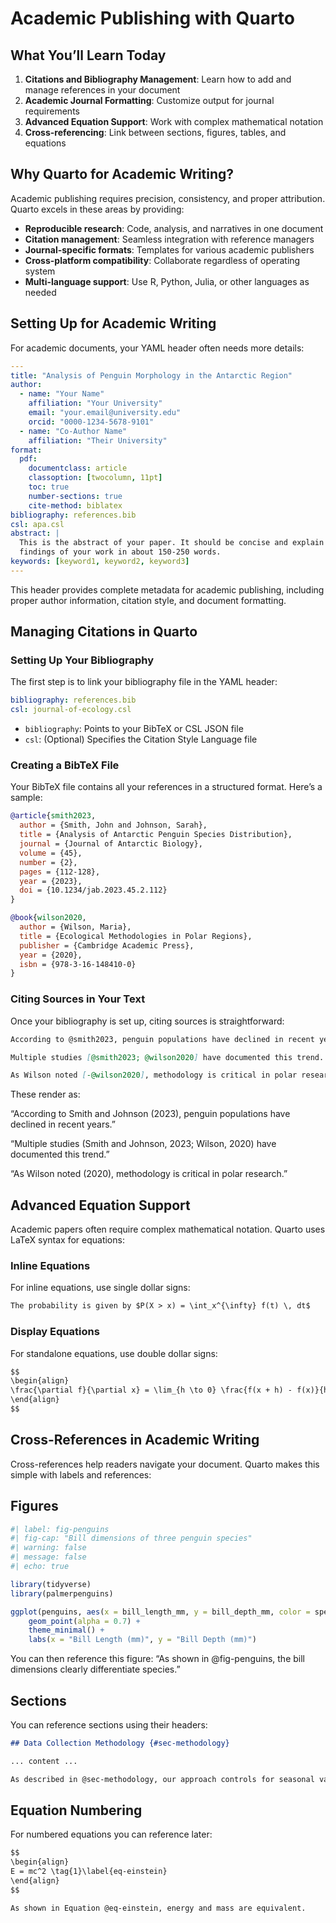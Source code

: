 # Academic Publishing with Quarto

::: {.callout-note}
## What You'll Learn Today
1. **Citations and Bibliography Management**: Learn how to add and manage references in your document
2. **Academic Journal Formatting**: Customize output for journal requirements
3. **Advanced Equation Support**: Work with complex mathematical notation 
4. **Cross-referencing**: Link between sections, figures, tables, and equations
:::

## Why Quarto for Academic Writing?

Academic publishing requires precision, consistency, and proper attribution. Quarto excels in these areas by providing:

- **Reproducible research**: Code, analysis, and narratives in one document
- **Citation management**: Seamless integration with reference managers
- **Journal-specific formats**: Templates for various academic publishers
- **Cross-platform compatibility**: Collaborate regardless of operating system
- **Multi-language support**: Use R, Python, Julia, or other languages as needed

## Setting Up for Academic Writing

For academic documents, your YAML header often needs more details:

```yaml
---
title: "Analysis of Penguin Morphology in the Antarctic Region"
author:
  - name: "Your Name"
    affiliation: "Your University"
    email: "your.email@university.edu"
    orcid: "0000-1234-5678-9101"
  - name: "Co-Author Name"
    affiliation: "Their University"
format: 
  pdf:
    documentclass: article
    classoption: [twocolumn, 11pt]
    toc: true
    number-sections: true
    cite-method: biblatex
bibliography: references.bib
csl: apa.csl
abstract: |
  This is the abstract of your paper. It should be concise and explain the main 
  findings of your work in about 150-250 words.
keywords: [keyword1, keyword2, keyword3]
---
```

This header provides complete metadata for academic publishing, including proper author information, citation style, and document formatting.

## Managing Citations in Quarto

### Setting Up Your Bibliography

The first step is to link your bibliography file in the YAML header:

```yaml
bibliography: references.bib
csl: journal-of-ecology.csl
```

- `bibliography`: Points to your BibTeX or CSL JSON file
- `csl`: (Optional) Specifies the Citation Style Language file

### Creating a BibTeX File

Your BibTeX file contains all your references in a structured format. Here's a sample:

```bibtex
@article{smith2023,
  author = {Smith, John and Johnson, Sarah},
  title = {Analysis of Antarctic Penguin Species Distribution},
  journal = {Journal of Antarctic Biology},
  volume = {45},
  number = {2},
  pages = {112-128},
  year = {2023},
  doi = {10.1234/jab.2023.45.2.112}
}

@book{wilson2020,
  author = {Wilson, Maria},
  title = {Ecological Methodologies in Polar Regions},
  publisher = {Cambridge Academic Press},
  year = {2020},
  isbn = {978-3-16-148410-0}
}
```

### Citing Sources in Your Text

Once your bibliography is set up, citing sources is straightforward:

```markdown
According to @smith2023, penguin populations have declined in recent years.

Multiple studies [@smith2023; @wilson2020] have documented this trend.

As Wilson noted [-@wilson2020], methodology is critical in polar research.
```

These render as:

"According to Smith and Johnson (2023), penguin populations have declined in recent years."

"Multiple studies (Smith and Johnson, 2023; Wilson, 2020) have documented this trend."

"As Wilson noted (2020), methodology is critical in polar research."

## Advanced Equation Support

Academic papers often require complex mathematical notation. Quarto uses LaTeX syntax for equations:

### Inline Equations

For inline equations, use single dollar signs:

```markdown
The probability is given by $P(X > x) = \int_x^{\infty} f(t) \, dt$
```

### Display Equations

For standalone equations, use double dollar signs:

```markdown
$$
\begin{align}
\frac{\partial f}{\partial x} = \lim_{h \to 0} \frac{f(x + h) - f(x)}{h}
\end{align}
$$
```

## Cross-References in Academic Writing

Cross-references help readers navigate your document. Quarto makes this simple with labels and references:

::: {.panel-tabset}

## Figures

```r
#| label: fig-penguins
#| fig-cap: "Bill dimensions of three penguin species"
#| warning: false
#| message: false
#| echo: true

library(tidyverse)
library(palmerpenguins)

ggplot(penguins, aes(x = bill_length_mm, y = bill_depth_mm, color = species)) +
    geom_point(alpha = 0.7) +
    theme_minimal() +
    labs(x = "Bill Length (mm)", y = "Bill Depth (mm)")
```

You can then reference this figure: "As shown in @fig-penguins, the bill dimensions clearly differentiate species."

## Sections

You can reference sections using their headers:

```markdown
## Data Collection Methodology {#sec-methodology}

... content ...

As described in @sec-methodology, our approach controls for seasonal variation.
```


## Equation Numbering

For numbered equations you can reference later:

```markdown
$$
\begin{align}
E = mc^2 \tag{1}\label{eq-einstein}
\end{align}
$$

As shown in Equation @eq-einstein, energy and mass are equivalent.
```
:::